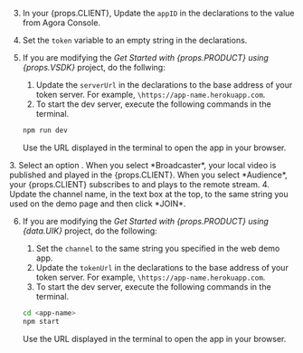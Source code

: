 
<PlatformWrapper platform="web">

3. In your {props.CLIENT}, Update the `appID` in the declarations to the value from Agora Console.
4. Set the `token` variable to an empty string in the declarations.
5. If you are modifying the *Get Started with {props.PRODUCT} using {props.VSDK}* project, do the follwing:
    1. Update the `serverUrl` in the declarations to the base address of your token server. For example, `\https://app-name.herokuapp.com`.
    2. To start the dev server, execute the following commands in the terminal.

    ```bash
    npm run dev
    ```

    Use the URL displayed in the terminal to open the app in your browser.
<ProductWrapper notAllowed="video-calling">
    3. Select an option . When you select *Broadcaster*, your local video is published and played in the {props.CLIENT}. When you select *Audience*, your {props.CLIENT} subscribes to and plays to the remote stream.
</ProductWrapper >
    4. Update the channel name, in the text box at the top, to the same string you used on the demo page and then click *JOIN*.

6. If you are modifying the *Get Started with {props.PRODUCT} using {data.UIK}* project, do the following:

    1. Set the `channel` to the same string you specified in the web demo app. 
    2. Update the `tokenUrl` in the declarations to the base address of your token server. For example, `\https://app-name.herokuapp.com`.
    3. To start the dev server, execute the following commands in the terminal.

    ```bash
    cd <app-name>
    npm start
    ```
    
    Use the URL displayed in the terminal to open the app in your browser.
</PlatformWrapper>
